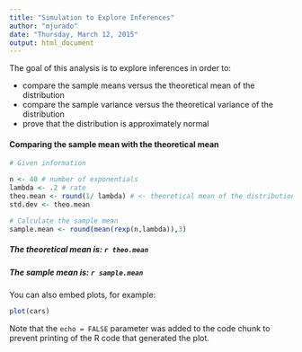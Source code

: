 ---
title: "Simulation to Explore Inferences"
author: "mjurado"
date: "Thursday, March 12, 2015"
output: html_document
---

The goal of this analysis is to explore inferences in order to:

* compare the sample means versus the theoretical mean of the distribution
* compare the sample variance versus the theoretical variance of the distribution
* prove that the distribution is approximately normal

#### Comparing the sample mean with the theoretical mean
```{r}
# Given information

n <- 40 # number of exponentials
lambda <- .2 # rate
theo.mean <- round(1/ lambda) # <- theoretical mean of the distribution
std.dev <- theo.mean

# Calculate the sample mean
sample.mean <- round(mean(rexp(n,lambda)),3)

```
##### The theoretical mean is: `r theo.mean`
##### The sample mean is: `r sample.mean`

You can also embed plots, for example:

```{r, echo=FALSE}
plot(cars)
```

Note that the `echo = FALSE` parameter was added to the code chunk to prevent printing of the R code that generated the plot.
